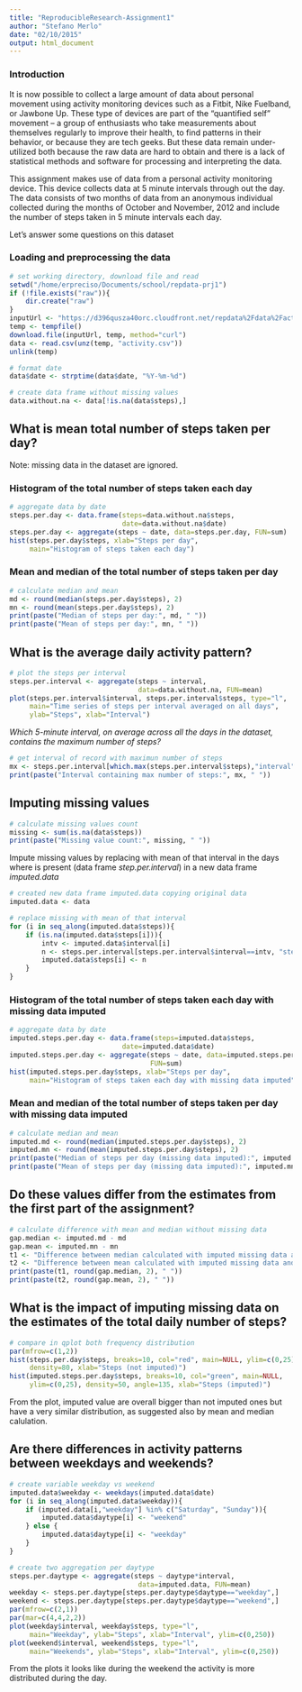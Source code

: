 ```yaml
---
title: "ReproducibleResearch-Assignment1"
author: "Stefano Merlo"
date: "02/10/2015"
output: html_document
---
```


### Introduction

It is now possible to collect a large amount of data about personal movement using activity monitoring devices such as a Fitbit, Nike Fuelband, or Jawbone Up. These type of devices are part of the “quantified self” movement – a group of enthusiasts who take measurements about themselves regularly to improve their health, to find patterns in their behavior, or because they are tech geeks. But these data remain under-utilized both because the raw data are hard to obtain and there is a lack of statistical methods and software for processing and interpreting the data.

This assignment makes use of data from a personal activity monitoring device. This device collects data at 5 minute intervals through out the day. The data consists of two months of data from an anonymous individual collected during the months of October and November, 2012 and include the number of steps taken in 5 minute intervals each day.

Let's answer some questions on this dataset

### Loading and preprocessing the data

```r
# set working directory, download file and read
setwd("/home/erpreciso/Documents/school/repdata-prj1")
if (!file.exists("raw")){
    dir.create("raw")
}
inputUrl <- "https://d396qusza40orc.cloudfront.net/repdata%2Fdata%2Factivity.zip"
temp <- tempfile()
download.file(inputUrl, temp, method="curl")
data <- read.csv(unz(temp, "activity.csv"))
unlink(temp)

# format date
data$date <- strptime(data$date, "%Y-%m-%d")

# create data frame without missing values
data.without.na <- data[!is.na(data$steps),]
```

## What is mean total number of steps taken per day?

Note: missing data in the dataset are ignored.

### Histogram of the total number of steps taken each day
```r
# aggregate data by date
steps.per.day <- data.frame(steps=data.without.na$steps,
                            date=data.without.na$date)
steps.per.day <- aggregate(steps ~ date, data=steps.per.day, FUN=sum)
hist(steps.per.day$steps, xlab="Steps per day", 
     main="Histogram of steps taken each day")
```

### Mean and median of the total number of steps taken per day
```r
# calculate median and mean
md <- round(median(steps.per.day$steps), 2)
mn <- round(mean(steps.per.day$steps), 2)
print(paste("Median of steps per day:", md, " "))
print(paste("Mean of steps per day:", mn, " "))
```

## What is the average daily activity pattern?

```r
# plot the steps per interval
steps.per.interval <- aggregate(steps ~ interval,
                                data=data.without.na, FUN=mean)
plot(steps.per.interval$interval, steps.per.interval$steps, type="l",
     main="Time series of steps per interval averaged on all days",
     ylab="Steps", xlab="Interval")
```

*Which 5-minute interval, on average across all the days in the dataset, contains the maximum number of steps?*
```r
# get interval of record with maximun number of steps
mx <- steps.per.interval[which.max(steps.per.interval$steps),"interval"]
print(paste("Interval containing max number of steps:", mx, " "))
```

## Imputing missing values

```r
# calculate missing values count
missing <- sum(is.na(data$steps))
print(paste("Missing value count:", missing, " "))
```

Impute missing values by replacing with mean of that interval in the days where is present (data frame *step.per.interval*) in a new data frame *imputed.data*

```r
# created new data frame imputed.data copying original data
imputed.data <- data

# replace missing with mean of that interval
for (i in seq_along(imputed.data$steps)){
    if (is.na(imputed.data$steps[i])){
        intv <- imputed.data$interval[i]
        n <- steps.per.interval[steps.per.interval$interval==intv, "steps"]
        imputed.data$steps[i] <- n
    }
}
```

### Histogram of the total number of steps taken each day with missing data imputed
```r
# aggregate data by date
imputed.steps.per.day <- data.frame(steps=imputed.data$steps,
                            date=imputed.data$date)
imputed.steps.per.day <- aggregate(steps ~ date, data=imputed.steps.per.day,
                                   FUN=sum)
hist(imputed.steps.per.day$steps, xlab="Steps per day", 
     main="Histogram of steps taken each day with missing data imputed")
```

### Mean and median of the total number of steps taken per day with missing data imputed
```r
# calculate median and mean
imputed.md <- round(median(imputed.steps.per.day$steps), 2)
imputed.mn <- round(mean(imputed.steps.per.day$steps), 2)
print(paste("Median of steps per day (missing data imputed):", imputed.md, " "))
print(paste("Mean of steps per day (missing data imputed):", imputed.mn, " "))
```

## Do these values differ from the estimates from the first part of the assignment?

```r
# calculate difference with mean and median without missing data
gap.median <- imputed.md - md
gap.mean <- imputed.mn - mn
t1 <- "Difference between median calculated with imputed missing data and not:"
t2 <- "Difference between mean calculated with imputed missing data and not:"
print(paste(t1, round(gap.median, 2), " "))
print(paste(t2, round(gap.mean, 2), " "))
```

## What is the impact of imputing missing data on the estimates of the total daily number of steps?

```r
# compare in qplot both frequency distribution
par(mfrow=c(1,2))
hist(steps.per.day$steps, breaks=10, col="red", main=NULL, ylim=c(0,25),
     density=80, xlab="Steps (not imputed)")
hist(imputed.steps.per.day$steps, breaks=10, col="green", main=NULL,
     ylim=c(0,25), density=50, angle=135, xlab="Steps (imputed)")
```

From the plot, imputed value are overall bigger than not imputed ones but have a very similar distribution, as suggested also by mean and median calulation.

## Are there differences in activity patterns between weekdays and weekends?

```r
# create variable weekday vs weekend
imputed.data$weekday <- weekdays(imputed.data$date)
for (i in seq_along(imputed.data$weekday)){
    if (imputed.data[i,"weekday"] %in% c("Saturday", "Sunday")){
        imputed.data$daytype[i] <- "weekend"
    } else {
        imputed.data$daytype[i] <- "weekday"
    }
}

# create two aggregation per daytype
steps.per.daytype <- aggregate(steps ~ daytype*interval,
                                data=imputed.data, FUN=mean)
weekday <- steps.per.daytype[steps.per.daytype$daytype=="weekday",]
weekend <- steps.per.daytype[steps.per.daytype$daytype=="weekend",]
par(mfrow=c(2,1))
par(mar=c(4,4,2,2))
plot(weekday$interval, weekday$steps, type="l",
     main="Weekday", ylab="Steps", xlab="Interval", ylim=c(0,250))
plot(weekend$interval, weekend$steps, type="l",
     main="Weekends", ylab="Steps", xlab="Interval", ylim=c(0,250))
```

From the plots it looks like during the weekend the activity is more distributed during the day.
